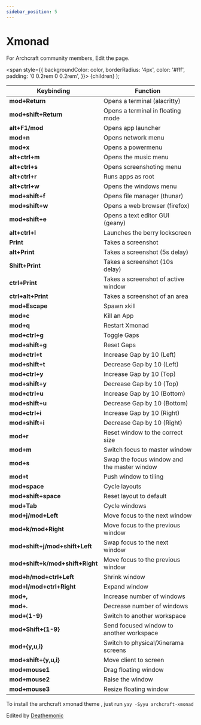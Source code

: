 ```yaml
---
sidebar_position: 5
---
```


# Xmonad

For Archcraft community members, Edit the page.

<!-- Tabs -->

<!-- Badges -->
  <span
    style={{
      backgroundColor: color,
      borderRadius: '4px',
      color: '#fff',
      padding: '0 0.2rem 0 0.2rem',
    }}>
    {children}
  </span>
);

<!-- Add your stuff after this -->

|Keybinding|Function|
|--|--|
|**mod+Return** | Opens a terminal (alacritty) |
|**mod+shift+Return** | Opens a terminal in floating mode |
|**alt+F1/mod** | Opens app launcher |
|**mod+n** | Opens network menu |
|**mod+x** | Opens a powermenu |
|**alt+ctrl+m** | Opens the music menu |
|**alt+ctrl+s** | Opens screenshoting menu |
|**alt+ctrl+r** | Runs apps as root |
|**alt+ctrl+w** | Opens the windows menu |
|**mod+shift+f** | Opens file manager (thunar) |
|**mod+shift+w** | Opens a web browser (firefox) |
|**mod+shift+e** | Opens a text editor GUI (geany) |
|**alt+ctrl+l** | Launches the berry lockscreen |
|**Print** | Takes a screenshot |
|**alt+Print** | Takes a screenshot (5s delay) |
|**Shift+Print** | Takes a screenshot (10s delay)|
|**ctrl+Print** | Takes a screenshot of active window |
|**ctrl+alt+Print** | Takes a screenshot of an area |
|**mod+Escape** | Spawn xkill |
|**mod+c** | Kill an App |
|**mod+q** | Restart Xmonad |
|**mod+ctrl+g** | Toggle Gaps |
|**mod+shift+g** | Reset Gaps |
|**mod+ctrl+t** | Increase Gap by 10 (Left) |
|**mod+shift+t** | Decrease Gap by 10 (Left) |
|**mod+ctrl+y** | Increase Gap by 10 (Top) |
|**mod+shift+y** | Decrease Gap by 10 (Top) |
|**mod+ctrl+u** | Increase Gap by 10 (Bottom) |
|**mod+shift+u** | Decrease Gap by 10 (Bottom) |
|**mod+ctrl+i** | Increase Gap by 10 (Right) |
|**mod+shift+i** | Decrease Gap by 10 (Right) |
|**mod+r** | Reset window to the correct size |
|**mod+m** | Switch focus to master window |
|**mod+s** | Swap the focus window and the master window |
|**mod+t** | Push window to tiling |
|**mod+space** | Cycle layouts |
|**mod+shift+space** | Reset layout to default |
|**mod+Tab** | Cycle windows |
|**mod+j/mod+Left** | Move focus to the next window |
|**mod+k/mod+Right** | Move focus to the previous window |
|**mod+shift+j/mod+shift+Left**| Swap focus to the next window |
|**mod+shift+k/mod+shift+Right** | Move focus to the previous window |
|**mod+h/mod+ctrl+Left** | Shrink window |
|**mod+l/mod+ctrl+Right** | Expand window |
|**mod+,** | Increase number of windows |
|**mod+.** | Decrease number of windows |
|**mod+{1-9}** | Switch to another workspace |
|**mod+Shift+{1-9}** | Send focused window to another workspace |
|**mod+{y,u,i}** | Switch to physical/Xinerama screens |
|**mod+shift+{y,u,i}** | Move client to screen |
|**mod+mouse1** | Drag floating window |
|**mod+mouse2** | Raise the window |
|**mod+mouse3** | Resize floating window |

To install the archcraft xmonad theme , just run ``yay -Syyu archcraft-xmonad``

Edited by [Deathemonic](https://github.com/deathemonic)
